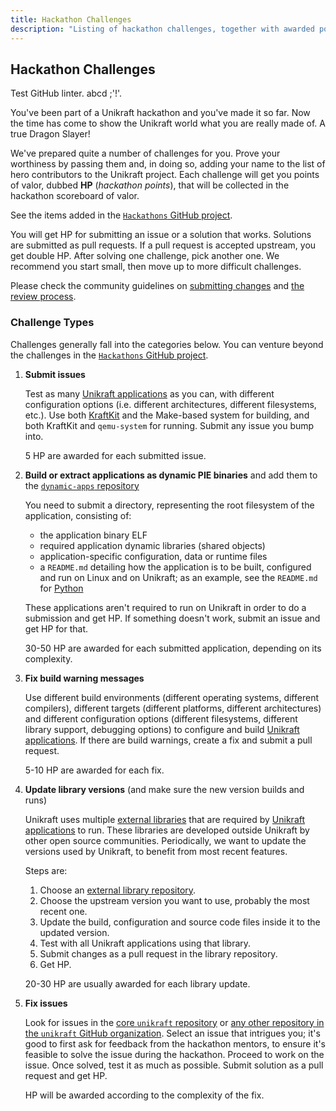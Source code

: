 ```yaml
---
title: Hackathon Challenges
description: "Listing of hackathon challenges, together with awarded points"
---
```


## Hackathon Challenges

Test GitHub linter. abcd ;'!'.

You've been part of a Unikraft hackathon and you've made it so far.
Now the time has come to show the Unikraft world what you are really made of.
A true Dragon Slayer!

We've prepared quite a number of challenges for you.
Prove your worthiness by passing them and, in doing so, adding your name to the list of hero contributors to the Unikraft project.
Each challenge will get you points of valor, dubbed **HP** (_hackathon points_), that will be collected in the hackathon scoreboard of valor.

See the items added in the [`Hackathons` GitHub project](https://github.com/orgs/unikraft/projects/29).

You will get HP for submitting an issue or a solution that works.
Solutions are submitted as pull requests.
If a pull request is accepted upstream, you get double HP.
After solving one challenge, pick another one.
We recommend you start small, then move up to more difficult challenges.

Please check the community guidelines on [submitting changes](https://github.com/unikraft/docs/blob/2ff2de59b4032fb6ebefc05c24ef832adacf7768/content/en/docs/contributing/submitting-changes.md) and [the review process](https://github.com/unikraft/docs/blob/2ff2de59b4032fb6ebefc05c24ef832adacf7768/content/en/docs/contributing/review-process.md).

### Challenge Types

Challenges generally fall into the categories below.
You can venture beyond the challenges in the [`Hackathons` GitHub project](https://github.com/orgs/unikraft/projects/29).

1. **Submit issues**

   Test as many [Unikraft applications](https://github.com/search?q=topic%3Aunikraft-application+org%3Aunikraft&type=Repositories) as you can, with different configuration options (i.e. different architectures, different filesystems, etc.).
   Use both [KraftKit](https://github.com/unikraft/kraftkit) and the Make-based system for building, and both KraftKit and `qemu-system` for running.
   Submit any issue you bump into.

   5 HP are awarded for each submitted issue.

1. **Build or extract applications as dynamic PIE binaries** and add them to the [`dynamic-apps` repository](https://github.com/unikraft/dynamic-apps)

   You need to submit a directory, representing the root filesystem of the application, consisting of:

   - the application binary ELF
   - required application dynamic libraries (shared objects)
   - application-specific configuration, data or runtime files
   - a `README.md` detailing how the application is to be built, configured and run on Linux and on Unikraft;
    as an example, see the `README.md` for [Python](https://github.com/unikraft/dynamic-apps/tree/master/lang/python)

   These applications aren't required to run on Unikraft in order to do a submission and get HP.
   If something doesn't work, submit an issue and get HP for that.

   30-50 HP are awarded for each submitted application, depending on its complexity.

1. **Fix build warning messages**

    Use different build environments (different operating systems, different compilers), different targets (different platforms, different architectures) and different configuration options (different filesystems, different library support, debugging options) to configure and build [Unikraft applications](https://github.com/search?q=topic%3Aunikraft-application+org%3Aunikraft&type=Repositories).
    If there are build warnings, create a fix and submit a pull request.

   5-10 HP are awarded for each fix.

1. **Update library versions** (and make sure the new version builds and runs)

   Unikraft uses multiple [external libraries](https://github.com/search?q=topic%3Aunikraft-library+org%3Aunikraft&type=Repositories) that are required by [Unikraft applications](https://github.com/search?q=topic%3Aunikraft-application+org%3Aunikraft&type=Repositories) to run.
   These libraries are developed outside Unikraft by other open source communities.
   Periodically, we want to update the versions used by Unikraft, to benefit from most recent features.

   Steps are:

   1. Choose an [external library repository](https://github.com/search?q=topic%3Aunikraft-library+org%3Aunikraft&type=Repositories).
   1. Choose the upstream version you want to use, probably the most recent one.
   1. Update the build, configuration and source code files inside it to the updated version.
   1. Test with all Unikraft applications using that library.
   1. Submit changes as a pull request in the library repository.
   1. Get HP.

   20-30 HP are usually awarded for each library update.

1. **Fix issues**

   Look for issues in the [core `unikraft` repository](https://github.com/unikraft/unikraft/) or [any other repository in the `unikraft` GitHub organization](https://github.com/orgs/unikraft/repositories).
   Select an issue that intrigues you;
   it's good to first ask for feedback from the hackathon mentors, to ensure it's feasible to solve the issue during the hackathon.
   Proceed to work on the issue.
   Once solved, test it as much as possible.
   Submit solution as a pull request and get HP.

   HP will be awarded according to the complexity of the fix.
